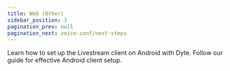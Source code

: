 ```yaml
---
title: Web (Other)
sidebar_position: 3
pagination_prev: null
pagination_next: voice-conf/next-steps
---
```


Learn how to set up the Livestream client on Android with Dyte. Follow our guide for effective Android client setup.